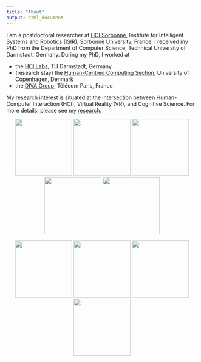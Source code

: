 ```yaml
---
title: "About"
output: html_document
---
```


I am a postdoctoral researcher at [HCI Sorbonne](https://hci.isir.upmc.fr/), Institute for Intelligent Systems and Robotics (ISIR), Sorbonne University, France.
I received my PhD from the Department of Computer Science, Technical University of Darmstadt, Germany.
During my PhD, I worked at

  * the [HCI Labs](https://www.informatik.tu-darmstadt.de/hci/hci_tuda/index.en.jsp), TU Darmstadt, Germany
  * (research stay) the [Human-Centred Computing Section](https://di.ku.dk/english/research/human-centred-computing/), University of Copenhagen, Denmark
  * the [DIVA Group](https://diva.telecom-paristech.fr/), Télécom Paris, France

My research interest is situated at the intersection between Human-Computer Interaction (HCI), Virtual Reality (VR), and Cognitive Science. For more details, please see my [research](projects.html).


<!-- My current research interest focuses on understanding people's cognitive and behavioral processes in the dual-environment paradigm from the VR perspective by conducting experiments.  -->
<!-- Additionally, I design interaction techniques to reduce collisions with the real-world environment and explore future safety mechanisms in VR. -->
<!-- In 2019, I completed my Master's degree at National Chiao Tung University, Taiwan. Our projects explored integrating input controls and haptic outputs with VR head-mounted displays. -->


<center>
![](assets/img/breakout.png){border-radius=10px, width=150px}
![](assets/img/collision.png){border-radius=10px, width=150px}
![](assets/img/fm.png){border-radius=10px, width=150px}
![](assets/img/vppm.jpg){border-radius=10px, width=150px}
![](assets/img/housevibe.jpg){border-radius=10px, width=150px}


![](assets/img/skin-stroke2.jpg){border-radius=10px, width=150px}
![](assets/img/facewidgets.JPG){border-radius=10px, width=150px}
![](assets/img/facepush.png){border-radius=10px, width=150px}
![](assets/img/fisherman-thumb.png){width=150px}
</center>



